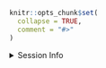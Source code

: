 ```r
knitr::opts_chunk$set(
  collapse = TRUE,
  comment = "#>"
)
```
<div class="session" markdown="1">
<details class="sess">
  <summary class="session-header" markdown="1">
  Session Info <i class="fas fa-tools"></i>
  </summary>
```r
sessioninfo::session_info(pkgs = pkgs)
```
  </details>
</div>
